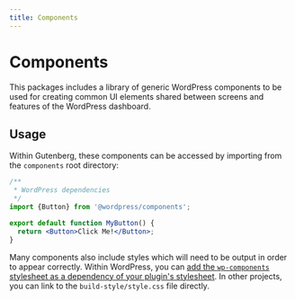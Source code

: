 ```yaml
---
title: Components
---
```



<Container>
<PageContainer>

# Components

This packages includes a library of generic WordPress components to be used for creating common UI elements shared between screens and features of the WordPress dashboard.

## Usage

Within Gutenberg, these components can be accessed by importing from the `components` root directory:

```jsx
/**
 * WordPress dependencies
 */
import {Button} from '@wordpress/components';

export default function MyButton() {
  return <Button>Click Me!</Button>;
}
```

Many components also include styles which will need to be output in order to appear correctly. Within WordPress, you can [add the `wp-components` stylesheet as a dependency of your plugin's stylesheet](https://developer.wordpress.org/reference/functions/wp_enqueue_style/#parameters). In other projects, you can link to the `build-style/style.css` file directly.

</PageContainer>
</Container>
